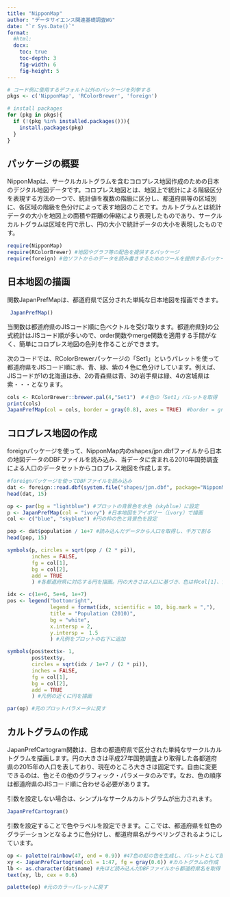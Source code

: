 ```yaml
---
title: "NipponMap"
author: "データサイエンス関連基礎調査WG"
date: "`r Sys.Date()`"
format:
  #html:
  docx:
    toc: true
    toc-depth: 3
    fig-width: 6
    fig-height: 5
---
```


```r

# コード例に使用するデフォルト以外のパッケージを列挙する
pkgs <- c('NipponMap', 'RColorBrewer', 'foreign')

# install packages
for (pkg in pkgs){
  if (!(pkg %in% installed.packages())){
    install.packages(pkg)
  }
}

```

## パッケージの概要

NipponMapは、サークルカルトグラムを含むコロプレス地図作成のための日本のデジタル地図データです。コロプレス地図とは、地図上で統計による階級区分を表現する方法の一つで、統計値を複数の階級に区分し、都道府県等の区域別に、各区域の階級を色分けによって表す地図のことです。カルトグラムとは統計データの大小を地図上の面積や距離の伸縮により表現したものであり、サークルカルトグラムは区域を円で示し、円の大小で統計データの大小を表現したものです。

```r
require(NipponMap)
require(RColorBrewer) #地図やグラフ等の配色を提供するパッケージ
require(foreign) #他ソフトからのデータを読み書きするためのツールを提供するパッケージ
```
## 日本地図の描画

関数JapanPrefMapは、都道府県で区分された単純な日本地図を描画できます。

```r

 JapanPrefMap()

```

当関数は都道府県のJISコード順に色ベクトルを受け取ります。都道府県別の公式統計はJISコード順が多いので、order関数やmerge関数を適用する手間がなく、簡単にコロプレス地図の色列を作ることができます。

次のコードでは、RColorBrewerパッケージの「Set1」というパレットを使って都道府県をJISコード順に赤、青、緑、紫の４色に色分けしています。例えば、JISコードが1の北海道は赤、2の青森県は青、3の岩手県は緑、4の宮城県は紫・・・となります。

```r

cols <- RColorBrewer::brewer.pal(4,"Set1")　#４色の「Set1」パレットを取得
print(cols)
JapanPrefMap(col = cols, border = gray(0.8), axes = TRUE)　#border = gray(0.8)：都道府県の境界線を明度0.8のグレーにする、axes = TRUE：地図の軸を表示する

```

## コロプレス地図の作成

foreignパッケージを使って、NipponMap内のshapes/jpn.dbfファイルから日本の地図データのDBFファイルを読み込み、当データに含まれる2010年国勢調査による人口のデータセットからコロプレス地図を作成します。

```r
 
#foreignパッケージを使ってDBFファイルを読み込み
dat <- foreign::read.dbf(system.file("shapes/jpn.dbf", package="NipponMap"))
head(dat, 15)

op <- par(bg = "lightblue") #プロットの背景色を水色（skyblue）に設定
p <- JapanPrefMap(col = "ivory") #日本地図をアイボリー（ivory）で描画
col <- c("blue", "skyblue") #円の枠の色と背景色を設定

pop <- dat$population / 1e+7 #読み込んだデータから人口を取得し、千万で割る
head(pop, 15)

symbols(p, circles = sqrt(pop / (2 * pi)), 
        inches = FALSE,
        fg = col[1], 
        bg = col[2], 
        add = TRUE
        ) #各都道府県に対応する円を描画。円の大きさは人口に基づき、色は枠col[1]、背景col[2]で設定。

idx <- c(1e+6, 5e+6, 1e+7)
pos <- legend("bottomright", 
              legend = format(idx, scientific = 10, big.mark = ","),
              title = "Population (2010)", 
              bg = "white", 
              x.intersp = 2, 
              y.intersp =　1.5
              ) #凡例をプロットの右下に追加

symbols(pos$text$x- 1, 
        pos$text$y, 
        circles = sqrt(idx / 1e+7 / (2 * pi)),
        inches = FALSE, 
        fg = col[1], 
        bg = col[2], 
        add = TRUE
        ) #凡例の近くに円を描画

par(op) #元のプロットパラメータに戻す

```


## カルトグラムの作成

JapanPrefCartogram関数は、日本の都道府県で区分された単純なサークルカルトグラムを描画します。円の大きさは平成27年国勢調査より取得した各都道府県の2015年の人口を表しており、現在のところ大きさは固定です。自由に変更できるのは、色とその他のグラフィック・パラメータのみです。なお、色の順序は都道府県のJISコード順に合わせる必要があります。


引数を設定しない場合は、シンプルなサークルカルトグラムが出力されます。

```r

JapanPrefCartogram()

```

引数を設定することで色やラベルを設定できます。ここでは、都道府県を虹色のグラデーションとなるように色分けし、都道府県名がラベリングされるようにしています。

```r

op <- palette(rainbow(47, end = 0.9)) #47色の虹の色を生成し、パレットとして設定
xy <- JapanPrefCartogram(col = 1:47, fg = gray(0.6)) #カルトグラムの作成
lb <- as.character(dat$name) #先ほど読み込んだDBFファイルから都道府県名を取得
text(xy, lb, cex = 0.6)

palette(op) #元のカラーパレットに戻す

```
